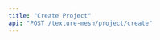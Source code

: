 ```yaml
---
title: "Create Project"
api: "POST /texture-mesh/project/create"
---
```


<ParamField header="Authorization" type="string" required hidden />

<ParamField header="x-api-key" type="string" required hidden />

### Body Data

<ParamField body="prompt" type="string" required>
  The input prompt
</ParamField>

<RequestExample>

```bash cURL
curl -X 'POST' \
  'https://api.mirageml.com/texture-mesh/project/create' \
  -H 'accept: application/json'
```

</RequestExample>

